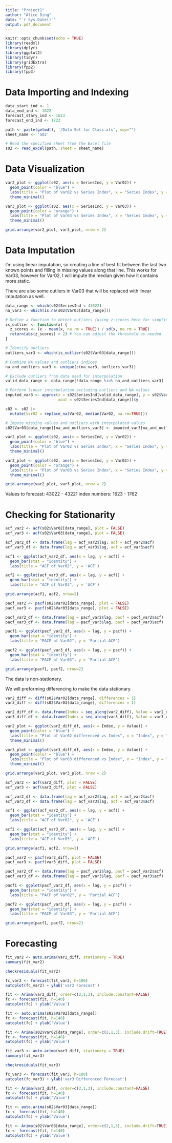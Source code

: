```yaml
---
title: "Project1"
author: "Alice Ding"
date: "`r Sys.Date()`"
output: pdf_document
---
```


```r
knitr::opts_chunk$set(echo = TRUE)
library(readxl)
library(dplyr)
library(ggplot2)
library(tidyr)
library(gridExtra)
library(fpp2)
library(fpp3)
```

# Data Importing and Indexing

```r
data_start_ind <- 1
data_end_ind <- 1622
forecast_stary_ind <- 1623
forecast_end_ind <- 1722

path <- paste(getwd(), '/Data Set for Class.xls', sep="")
sheet_name <- 'S02'

# Read the specified sheet from the Excel file
s02 <- read_excel(path, sheet = sheet_name)
```

# Data Visualization

```r
var2_plot <- ggplot(s02, aes(x = SeriesInd, y = Var02)) +
  geom_point(color = "blue") +
  labs(title = "Plot of Var02 vs Series Index", x = "Series Index", y = "Value") +
  theme_minimal()
```

```r
var3_plot <- ggplot(s02, aes(x = SeriesInd, y = Var03)) +
  geom_point(color = "orange") +
  labs(title = "Plot of Var03 vs Series Index", x = "Series Index", y = "Value") +
  theme_minimal()
```

```r
grid.arrange(var2_plot, var3_plot, nrow = 2)
```

# Data Imputation 

I'm using linear imputation, so creating a line of best fit between the last two known points and filling in missing values along that line. This works for Var03, however for Var02, I will impute the median given how it contains more static.

There are also some outliers in Var03 that will be replaced with linear imputation as well.

```r
data_range <- which(s02$SeriesInd < 43022)
na_var3 <- which(is.na(s02$Var03[data_range]))
```

```r
# Define a function to detect outliers (using z-scores here for simplicity)
is_outlier <- function(x) {
  z_scores <- (x - mean(x, na.rm = TRUE)) / sd(x, na.rm = TRUE)
  return(abs(z_scores) > 2) # You can adjust the threshold as needed
}

# Identify outliers
outliers_var3 <- which(is_outlier(s02$Var03[data_range]))

# Combine NA values and outliers indices
na_and_outliers_var3 <- unique(c(na_var3, outliers_var3))

# Exclude outliers from data used for interpolation
valid_data_range <- data_range[!data_range %in% na_and_outliers_var3]

# Perform linear interpolation excluding outliers and NA values
imputed_var3 <- approx(x = s02$SeriesInd[valid_data_range], y = s02$Var03[valid_data_range], 
                       xout = s02$SeriesInd[data_range])$y
```

```r
s02 <- s02 |>
  mutate(Var02 = replace_na(Var02, median(Var02, na.rm=TRUE)))

# Impute missing values and outliers with interpolated values
s02$Var03[data_range][na_and_outliers_var3] <- imputed_var3[na_and_outliers_var3]
```

```r
var2_plot <- ggplot(s02, aes(x = SeriesInd, y = Var02)) +
  geom_point(color = "blue") +
  labs(title = "Plot of Var02 vs Series Index", x = "Series Index", y = "Value") +
  theme_minimal()
```

```r
var3_plot <- ggplot(s02, aes(x = SeriesInd, y = Var03)) +
  geom_point(color = "orange") +
  labs(title = "Plot of Var03 vs Series Index", x = "Series Index", y = "Value") +
  theme_minimal()
```

```r
grid.arrange(var2_plot, var3_plot, nrow = 2)
```
Values to forecast: 43022 - 43221
index numbers: 1623 - 1762

# Checking for Stationarity

```r
acf_var2 <- acf(s02$Var02[data_range], plot = FALSE)
acf_var3 <- acf(s02$Var03[data_range], plot = FALSE)

acf_var2_df <- data.frame(lag = acf_var2$lag, acf = acf_var2$acf)
acf_var3_df <- data.frame(lag = acf_var3$lag, acf = acf_var3$acf)

acf1 <- ggplot(acf_var2_df, aes(x = lag, y = acf)) +
  geom_bar(stat = "identity") +
  labs(title = "ACF of Var02", y = 'ACF')

acf2 <- ggplot(acf_var3_df, aes(x = lag, y = acf)) +
  geom_bar(stat = "identity") +
  labs(title = "ACF of Var03", y = 'ACF')

grid.arrange(acf1, acf2, nrow=2)
```

```r
pacf_var2 <- pacf(s02$Var02[data_range], plot = FALSE)
pacf_var3 <- pacf(s02$Var03[data_range], plot = FALSE)

pacf_var2_df <- data.frame(lag = pacf_var2$lag, pacf = pacf_var2$acf)
pacf_var3_df <- data.frame(lag = pacf_var3$lag, pacf = pacf_var3$acf)

pacf1 <- ggplot(pacf_var2_df, aes(x = lag, y = pacf)) +
  geom_bar(stat = "identity") +
  labs(title = "PACF of Var02", y = 'Partial ACF')

pacf2 <- ggplot(pacf_var3_df, aes(x = lag, y = pacf)) +
  geom_bar(stat = "identity") +
  labs(title = "PACF of Var03", y = 'Partial ACF')

grid.arrange(pacf1, pacf2, nrow=2)
```

The data is non-stationary.

We will preforming differencing to make the data stationary.

```r
var2_diff <- diff(s02$Var02[data_range], differences = 1)
var3_diff <- diff(s02$Var03[data_range], differences = 1)

var2_diff_df <- data.frame(Index = seq_along(var2_diff), Value = var2_diff)
var3_diff_df <- data.frame(Index = seq_along(var3_diff), Value = var3_diff)
```

```r
var2_plot <- ggplot(var2_diff_df, aes(x = Index, y = Value)) +
  geom_point(color = "blue") +
  labs(title = "Plot of Var02 differenced vs Index", x = "Index", y = "Value") +
  theme_minimal()
```

```r
var3_plot <- ggplot(var3_diff_df, aes(x = Index, y = Value)) +
  geom_point(color = "blue") +
  labs(title = "Plot of Var03 differenced vs Index", x = "Index", y = "Value") +
  theme_minimal()
```

```r
grid.arrange(var2_plot, var3_plot, nrow = 2)
```
```r
acf_var2 <- acf(var2_diff, plot = FALSE)
acf_var3 <- acf(var3_diff, plot = FALSE)

acf_var2_df <- data.frame(lag = acf_var2$lag, acf = acf_var2$acf)
acf_var3_df <- data.frame(lag = acf_var3$lag, acf = acf_var3$acf)

acf1 <- ggplot(acf_var2_df, aes(x = lag, y = acf)) +
  geom_bar(stat = "identity") +
  labs(title = "ACF of Var02", y = 'ACF')

acf2 <- ggplot(acf_var3_df, aes(x = lag, y = acf)) +
  geom_bar(stat = "identity") +
  labs(title = "ACF of Var03", y = 'ACF')

grid.arrange(acf1, acf2, nrow=2)
```

```r
pacf_var2 <- pacf(var2_diff, plot = FALSE)
pacf_var3 <- pacf(var3_diff, plot = FALSE)

pacf_var2_df <- data.frame(lag = pacf_var2$lag, pacf = pacf_var2$acf)
pacf_var3_df <- data.frame(lag = pacf_var3$lag, pacf = pacf_var3$acf)

pacf1 <- ggplot(pacf_var2_df, aes(x = lag, y = pacf)) +
  geom_bar(stat = "identity") +
  labs(title = "PACF of Var02", y = 'Partial ACF')

pacf2 <- ggplot(pacf_var3_df, aes(x = lag, y = pacf)) +
  geom_bar(stat = "identity") +
  labs(title = "PACF of Var03", y = 'Partial ACF')

grid.arrange(pacf1, pacf2, nrow=2)
```

# Forecasting

```r
fit_var2 <- auto.arima(var2_diff, stationary = TRUE)
summary(fit_var2)
```

```r
checkresiduals(fit_var2)
```

```r
fc_var2 <- forecast(fit_var2, h=100)
autoplot(fc_var2) + ylab('var2 Forecast')
```

```r
fit <- Arima(var2_diff, order=c(2,1,3), include.constant=FALSE)
fc <- forecast(fit, h=140)
autoplot(fc) + ylab('Value')
```

```r
fit <- auto.arima(s02$Var02[data_range])
fc <- forecast(fit, h=140)
autoplot(fc) + ylab('Value')
```


```r
fit <- Arima(s02$Var02[data_range], order=c(2,1,3), include.drift=TRUE)
fc <- forecast(fit, h=140)
autoplot(fc) + ylab('Value')
```


```r
fit_var3 <- auto.arima(var3_diff, stationary = TRUE)
summary(fit_var3)
```

```r
checkresiduals(fit_var3)
```

```r
fc_var3 <- forecast(fit_var3, h=100)
autoplot(fc_var3) + ylab('var3 Differenced Forecast')
```

```r
fit <- Arima(var3_diff, order=c(2,1,3), include.constant=FALSE)
fc <- forecast(fit, h=140)
autoplot(fc) + ylab('Value')
```

```r
fit <- auto.arima(s02$Var03[data_range])
fc <- forecast(fit, h=140)
autoplot(fc) + ylab('Value')
```


```r
fit <- Arima(s02$Var03[data_range], order=c(2,1,3), include.drift=TRUE)
fc <- forecast(fit, h=140)
autoplot(fc) + ylab('Value')
```
